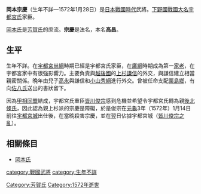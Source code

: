 {{unreferenced|time=2016-01-16T11:47:08+00:00}}
{{日本武士
|名稱= 岡本 宗慶
|圖片名稱= 
|圖片大小= 
|圖片說明= 
|時代= [[日本戰國時代|日本戰國時代]]
|出生日期= 不詳
|出生地點= 
|逝世日期= [[元龜|元龜]]3年1月14日（1572年1月28日）
|逝世地點= 
|假名= 
|羅馬字= 
|幼名= 
|改名= 高昌→宗慶
|别名= 
|諡号= 
|神号= 
|戒名= 可月齋宗慶
|洗禮名= 
|墓所= 
|朝廷官位= [[美濃守|美濃守]]
|幕府職位= 
|主君= [[宇都宮尚綱|宇都宮尚綱]]→[[宇都宮廣綱|廣綱]]
|藩= 
|氏族= [[芳賀氏|芳賀氏]]庶流[[岡本氏|岡本氏]]
|父母= 不詳
|養父= 
|養母= 
|兄弟= 
|姐妹= 
|正室= 不詳
|側室= 
|嗣子= [[岡本高永|高永]]
|嗣女= 
|養子= 
|養女= 
}}
{{japanese|japanese=岡本 高昌／宗慶|kana=おかもと たかあき／そうけい|romaji=Okamoto takaaki / Sōkei}}
'''岡本宗慶'''（生年不詳—1572年1月28日）是[[日本戰國時代|日本戰國時代]]武將。[[下野國|下野國]][[戰國大名|戰國大名]][[宇都宮氏|宇都宮氏]]家臣。

[[岡本氏|岡本氏]]是[[芳賀氏|芳賀氏]]的庶流。'''宗慶'''是法名，本名'''高昌'''。

== 生平 ==
生年不詳。在[[宇都宮尚綱|宇都宮尚綱]]時期已經是宇都宮氏家臣，在[[宇都宮廣綱|廣綱]]時期成為第一[[家老|家老]]，在宇都宮家中有很強影響力。主要負責與[[越後國|越後國]]的[[上杉謙信|上杉謙信]]的外交，與謙信建立相當親密關係。晩年由兒子[[岡本高永|高永]]與謙信和[[小山秀綱|小山秀綱]]進行外交。曾被任命支配[[栗島鄉|栗島鄉]]，有向[[佐八氏|佐八氏]]送出的書狀留下。

因為[[甲相同盟|甲相同盟]]結成，宇都宮氏重臣[[皆川俊宗|皆川俊宗]]感到危機並希望令宇都宮氏轉為親[[後北條氏|後北條氏]]，因此認為親上杉派的宗慶是障礙，於是俊宗在[[元龜|元龜]]3年（1572年）1月14日前往[[宇都宮城|宇都宮城]]出仕後，在當晩殺害宗慶，並在翌日佔據宇都宮城（[[皆川俊宗之亂|皆川俊宗之亂]]）。

== 相關條目 ==
*[[岡本氏|岡本氏]]

[[Category:芳賀氏|Category:芳賀氏]]
[[Category:1572年逝世|Category:1572年逝世]]
[[category:戰國武將|category:戰國武將]]
[[category:生年不詳|category:生年不詳]]